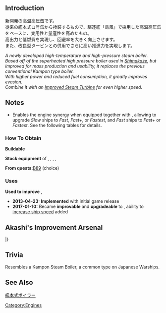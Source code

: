 {{EquipmentInfo|34}}

==Introduction==
新開発の高温高圧缶です。<br>
従来の艦本式ロ号缶から換装するもので、駆逐艦「島風」で採用した高温高圧缶をベースに、実用性と量産性を高めたもの。<br>
高出力と低燃費を実現し、回避率を大きく向上させます。<br>
また、改良型タービンとの併用でさらに高い推進力を実現します。

''A newly developed high-temperature and high-pressure steam boiler.''<br>
''Based off of the superheated high pressure boiler used in [[Shimakaze]], but improved for mass production and usability, it replaces the previous conventional Kampon type boiler.''<br>
''With higher power and reduced fuel consumption, it greatly improves evasion.''<br>
''Combine it with an [[Improved Steam Turbine]] for even higher speed.''

==Notes==
* Enables the engine synergy when equipped together with {{Equipment/Link|Improved Kanhon Type Turbine}}, allowing to upgrade ''Slow'' ships to ''Fast'', ''Fast+'', or ''Fastest'', and ''Fast'' ships to ''Fast+'' or ''Fastest''. See the following tables for details.
{{:Partials/Speed system|collapsed=true}}
<div class="mw-collapsible"><h3>How To Obtain</h3>
<div class="mw-collapsible-content">
'''Buildable'''

'''Stock equipment''' of {{Ship/Link|Amatsukaze}}, {{Ship/Link|Kisaragi Kai Ni}}, {{Ship/Link|Mutsuki Kai Ni}}, {{Ship/Link|Tashkent Kai}}, {{Ship/Link|Tashkent}}

'''From quests: '''[[Quests#B89|B89]] (choice)

</div></div>

<div class="mw-collapsible"><h3>Uses</h3>
<div class="mw-collapsible-content">
'''Used to improve''' {{Equipment/Link|Enhanced Kanhon Type Boiler}}, {{Equipment/Link|New Model High Temperature High Pressure Boiler}}

</div></div>


<div class="mw-collapsible><h3>Updates History</h3>
<div class="mw-collapsible-content>
* '''2013-04-23:''' '''Implemented''' with initial game release
* '''2017-01-10:''' Became '''improvable''' and '''upgradeable''' to {{Equipment/Link|New Model High Temperature High Pressure Boiler}}, ability to [[Improving Ship Speed|increase ship speed]] added
</div></div>

==Akashi's Improvement Arsenal==
{{AkashiWorkshop}}
{{AkashiWorkshopLine
|Name={{PAGENAME}}
|ItemType=Turbine
|Fuel=240
|Ammo=0
|Steel=600
|Baux=80
|Mats0-5=10/20
|Mats6-9=14/28
|Mats10=20/40
|Screws0-5=5/8
|Screws6-9=7/9
|Screws10=8/12
|EquipConsume0-5=1x{{Turbine|Improved Steam Turbine}}
|EquipConsume6-9=1x{{Turbine|Enhanced Steam Boiler}}
|EquipConsume10=2x{{Turbine|Enhanced Steam Boiler}}
|Sun=A<br>&nbsp;
|Mon=A<br>&nbsp;
|Tue=A<br>S
|Wed=A<br>S
|Thu=A<br>&nbsp;
|Fri=A<br>&nbsp;
|Sat=A<br>&nbsp;
|2ndShip=[[Amatsukaze]]<br>[[Shimakaze]]
|Notes=Upgrades to [[New High Pressure-Temperature Steam Boiler]].
}}
|}

==Trivia==
Resembles a Kampon Steam Boiler, a common type on Japanese Warships.

==See Also==
[[wikipedia:ja:艦本式ボイラー|艦本式ボイラー]]
{{Equipmentlist}}
[[Category:Engines]]
